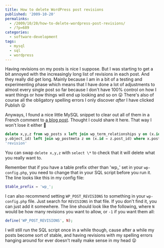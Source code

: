 ---
title: How to delete WordPress post revisions
published: '2009-10-20'
permalinks:
  - /2009/10/20/how-to-delete-wordpress-post-revisions/
  - /?p=689
categories:
  - software-development
tags:
  - mysql
  - sql
  - wordpress
---

Having revisions on my posts is nice I suppose. But I was starting to get a bit annoyed with the increasingly long list of revisions in each post. And they really did get long. Mainly because I am in a bit of a testing and experimenting phase which means that I have done a lot of adjustments to almost every single post so far because I don't have 100% control on how I want things or how things will end up looking and so on 😛 There's also of course all the obligatory spelling errors I only discover _after_ I have clicked Publish 😛

Anyways, I found a nice little MySQL snippet to clear out all of them in a French comment to [a blog post](https://www.mydigitallife.info/2008/07/22/how-to-delete-existing-wordpress-post-revisions-storedsaved/). Thought I could share it here. That way I won't lose it either 🙂

```sql
delete x,y,z from wp_posts x left join wp_term_relationships y on (x.id =
y.object_id) left join wp_postmeta z on (x.id = z.post_id) where x.post_type =
'revision'
```

You can swap `delete x,y,z` with `select \*` to check that it will delete what you really want to.

Remember that if you have a table prefix other than 'wp\_' set in your `wp-config.php`, you need to change that in your SQL script before you run it. The line looks like this in my config file:

```php
$table_prefix = 'wp_';
```

I can also recommend setting `WP_POST_REVISIONS` to something in your `wp-config.php` file. Just search for `REVISIONS` in that file. If you don't find it, you can just add it somewhere. The line should look like the following, where `N` would be how many revisions you want to allow, or `-1` if you want them all:

```php
define('WP_POST_REVISIONS', N);
```

I will still run the SQL script once in a while though, cause after a while my posts become sort of stable, and having revisions with my spelling errors hanging around for ever doesn't really make sense in my head 😛
